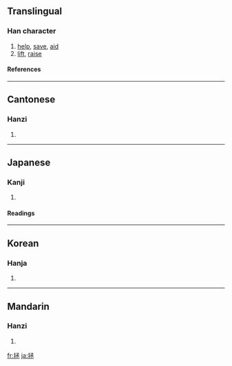==Translingual==
===Han character===
{{Han char|rn=64|rad=手|as=06|sn=9|four=5701<sub>3</sub>|canj=手弓水一 (QNEM)}}
# [[help]], [[save]], [[aid]]
# [[lift]], [[raise]]
====References====
{{Han ref|kx=0427.220|dkj=11991|dj=0776.190|hdz=31876.080|uh=62EF|ud=25327|bh=AC40|bd=44096}}
----
==Cantonese==
===Hanzi===
{{yue-hanzi|jyut=|y=ching2}}
# {{defn|Cantonese}}
----
==Japanese==
===Kanji===
{{ja-kanji|grade=|rs=手06}}
# {{defn|Japanese}} 
====Readings====
{{ja-readings|on=[[じょう]] (jō), [[しょう]] (shō)|kun=[[すくう]] (sukuu)}}
----
==Korean==
===Hanja===
{{ko-hanja|hangeul=증|eumhun=|rv=jeung|mr=chŭng|y=cung}}
# {{defn|Korean}}
----
==Mandarin==
===Hanzi===
{{cmn-hanzi|pin=[[zā]] ([[za1]]), [[zhěng]] ([[zheng3]])|wg=tsa<sup>1</sup>, cheng<sup>3</sup>}}
# {{defn|Mandarin}}

[[fr:拯]]
[[ja:拯]]